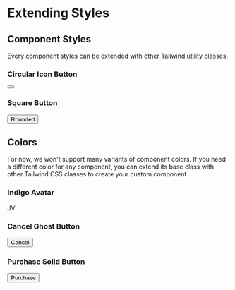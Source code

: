 
<Meta title="FAQ/Extending Styles" />

# Extending Styles

## Component Styles

Every component styles can be extended with other Tailwind utility classes.

### Circular Icon Button

<Canvas>
  <button type="button" class="btn btn-icon btn-solid btn-primary rounded-full">
    <svg
      fill="none"
      stroke="currentColor"
      viewBox="0 0 24 24"
      xmlns="http://www.w3.org/2000/svg"
    >
      <path
        stroke-linecap="round"
        stroke-linejoin="round"
        stroke-width="2"
        d="M4 6h16M4 12h16M4 18h16"
      ></path>
    </svg>
  </button>
</Canvas>

### Square Button

<Canvas>
  <button class="btn btn-solid btn-primary rounded-none">Rounded</button>
</Canvas>

## Colors

For now, we won't support many variants of component colors.
If you need a different color for any component, you can extend its base class with other Tailwind CSS classes to create your custom component.

### Indigo Avatar

<Canvas withControls="true">
  <div class="avatar avatar-md bg-indigo-500 text-white">JV</div>
</Canvas>

### Cancel Ghost Button

<Canvas>
  <button
    type="button"
    class="btn hover:bg-high-light active:bg-high-dark text-red-500 focus:outline-none focus:ring-2 focus:ring-red-200"
  >
    Cancel
  </button>
</Canvas>

### Purchase Solid Button

<Canvas>
  <button
    type="button"
    class="btn bg-emerald-500 text-white hover:bg-emerald-600 focus:outline-none focus:ring-2 focus:ring-emerald-300 active:bg-emerald-700"
  >
    Purchase
  </button>
</Canvas>
